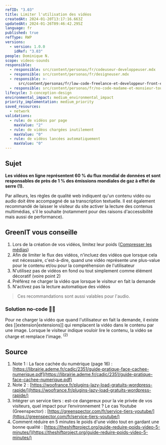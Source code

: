 ```yaml
---
refID: "3.03"
title: Limiter l'utilisation des vidéos
createdAt: 2024-01-20T13:17:16.663Z
updatedAt: 2024-01-26T09:46:42.295Z
language: fr
published: true
refType: RWP
versions:
  - version: 1.0.0
    idRef: "3.03"
people: Dominique N.
scope: videos-sounds
responsible:
  - responsible: src/content/personas/fr/codeuseur-developpeuser.mdx
  - responsible: src/content/personas/fr/designeuser.mdx
  - responsible: >-
      src/content/personas/fr/low-code-freelance-et-developpeur-front-end-d-agences.mdx
  - responsible: src/content/personas/fr/no-code-madame-et-monsieur-tout-le-monde.mdx
lifecycle: 3-conception-design
environmental_impact: medium_environmental_impact
priority_implementation: medium_priority
saved_resources:
  - network
validations:
  - rule: de vidéos par page
    maxValue: "2"
  - rule: de vidéos chargées inutilement
    maxValue: "0"
  - rule: de vidéos lancées automatiquement
    maxValue: "0"
---
```


## Sujet

**Les vidéos en ligne représentent 60 % du flux mondial de données et sont responsables de près de 1 % des émissions mondiales de gaz à effet de serre (1).**

Par ailleurs, les règles de qualité web indiquent qu'un contenu vidéo ou audio doit être accompagné de sa transcription textuelle. Il est également recommandé de laisser le visiteur du site activer la lecture des contenus multimédias, s'il le souhaite (notamment pour des raisons d'accessibilité mais aussi de performance).

## GreenIT vous conseille

1. Lors de la création de vos vidéos, limitez leur poids ([Compresser les médias](./WP_5.01-compresser-les-medias.md))
2. Afin de limiter le flux des vidéos, n'incluez des vidéos que lorsque cela est nécessaire, c'est-à-dire, quand une vidéo représente une plus-value pour le contenu et/ou pour la compréhension de l'utilisateur
3. N'utilisez pas de vidéos en fond ou tout simplement comme élément décoratif (voire point 2)
4. Préférez ne charger la vidéo que lorsque le visiteur en fait la demande
5. N'activez pas la lecture automatique des vidéos

> Ces recommandations sont aussi valables pour l'audio.

### Solution no-code 🌱🌱

Pour ne charger la vidéo que quand l'utilisateur en fait la demande, il existe des \[\[extension|extensions]] qui remplacent la vidéo dans le contenu par une image. Lorsque le visiteur indique vouloir lire le contenu, la vidéo se charge et remplace l'image. <sup>(2)</sup>

## Source

1. Note 1 : La face cachée du numérique (page 16) : [https://librairie.ademe.fr/cadic/2351/guide-pratique-face-cachee-numerique.pdf](https://librairie.ademe.fr/cadic/2351/guide-pratique-face-cachee-numerique.pdf)
2. Note 2 : [https://woofrance.fr/plugins-lazy-load-gratuits-wordpress-rapide/](https://woofrance.fr/plugins-lazy-load-gratuits-wordpress-rapide/)
3. Intégrer un service tiers : est-ce dangereux pour la vie privée de vos visiteurs, quel impact pour l’environnement ? Le cas Youtube (Greenspector) : [https://greenspector.com/fr/service-tiers-youtube/](https://greenspector.com/fr/service-tiers-youtube/)
4. Comment réduire en 5 minutes le poids d'une vidéo tout en gardant une bonne qualité : [https://theshiftproject.org/guide-reduire-poids-video-5-minutes/](https://theshiftproject.org/guide-reduire-poids-video-5-minutes/)
